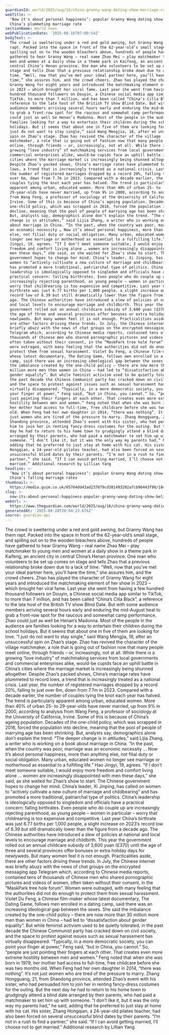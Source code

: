 ```yaml
---
guardianId: world/2025/aug/16/china-granny-wang-dating-show-marriage-rates
webTitle: >-
  ‘Now it's about personal happiness’: popular Granny Wang dating show belies
  China’s plummeting marriage rate
sectionName: World news
webPublicationDate: '2025-08-16T07:00:54Z'
bodyText: >-
  The crowd is sweltering under a red and gold awning, but Granny Wang has them
  rapt. Packed into the space in front of the 62-year-old’s small stage, and
  spilling out on to the wooden bleachers above, hundreds of people have
  gathered to hear Granny Wang – real name Zhao Mei – play matchmaker to young
  men and women at a daily show in a theme park in Kaifeng, an ancient city in
  central China’s Henan province. One man who volunteers to be set up comes on
  stage and tells Zhao that a previous relationship broke down due to a lack of
  time. “Well, now that you’ve met your ideal partner here, you’ll have the
  time,” she assures him, and the crowd cheers. Zhao has played the character of
  Granny Wang for eight years and introduced the matchmaking element of her show
  in 2023 – which brought her viral fame. Last year she went from having a few
  hundred thousand followers on Douyin, a Chinese social media app similar to
  TikTok, to more than 7 million, and has been called “China’s Cilla Black”, a
  reference to the late host of the British TV show Blind Date. But with some
  audience members arriving several hours early and enduring the mid-August heat
  to grab a front-row spot for the raucous and somewhat camp performance, Zhao
  could just as well be Henan’s Madonna. Most of the people in the audience are
  families looking for a way to entertain their children during the school
  holidays. But it seems that about one in five of them are looking for love. “I
  just do not want to stay single,” said Wang Mengjia, 18, after an unsuccessful
  spin on Zhao’s stage. Zhao has revived the character of the village
  matchmaker, a role that is going out of fashion now that many people meet
  online, through friends – or, increasingly, not at all. While there is a
  growing “love industry” of matchmaking services from local governments and
  commercial enterprises alike, would-be cupids face an uphill battle in China’s
  cities where the marriage market is increasingly being shunned altogether.
  Despite Zhao’s packed shows, China’s marriage rates have plummeted to record
  lows, a trend that is increasingly treated as a national crisis. Last year,
  the number of registered marriages dropped by a record 20%, falling to just
  over 6m, down from 7.7m in 2023. Compared with a decade earlier, the number of
  couples tying the knot each year has halved. The trend is particularly
  apparent among urban, educated women. More than 40% of urban 25- to
  29-year-olds have never married, up from 9% in 2000, according to analysis
  from Wang Feng, a professor of sociology at the University of California,
  Irvine. Some of this is because of China’s ageing population. Decades of the
  one-child policy, which was scrapped in 2016, forced the population into
  decline, meaning that the pool of people of marrying age has been shrinking.
  But, analysts say, demographics alone don’t explain the trend. “The deeper
  change is in attitudes,” said Lijia Zhang, a writer who is working on a book
  about marriage in China. “In the past, when the country was poor, marriage was
  an economic necessity … Now it’s about personal happiness, more than anything
  else, not filial duty or social obligation. Many urban, educated women no
  longer see marriage or motherhood as essential to a fulfilling life.” Hao
  Jingyi, 19, agrees. “If I don’t meet someone suitable, I would enjoy more
  freedom and comfort living alone … women are increasingly disappointed with
  men these days,” she said, as she waited for Zhao’s show to start. The Chinese
  government hopes to change her mind. China’s leader, Xi Jinping, has called on
  women to “actively cultivate a new culture of marriage and childbearing” and
  has promoted a more traditional, patriarchal type of politics. China’s
  leadership is ideologically opposed to singledom and officials have a
  practical concern: falling birthrates. Even people who do couple up are
  increasingly rejecting parenthood, as young people – women in particular –
  worry that childrearing is too expensive and competitive. Last year China’s
  birthrate was just 6.77 births per 1,000 people, a slight increase on 2023’s
  record low of 6.39 but still dramatically lower than the figure from a decade
  ago. The Chinese authorities have introduced a slew of policies at national
  and local levels to encourage marriage and childbirth. This year the
  government rolled out an annual childcare subsidy of 3,600 yuan (£370) until
  the age of three and several provinces offer bonuses or extra holiday days for
  newlyweds. But many women feel it is not enough. Practicalities aside, there
  are other factors driving these trends. In July, the Chinese internet was
  briefly abuzz with the news of chat groups on the encrypted messaging app
  Telegram which, according to Chinese media reports, contained tens of
  thousands of Chinese men who shared pornographic pictures and videos of women,
  often taken without their consent, in the “MaskPark tree hole forum”. Women
  were outraged, with many feeling that the authorities did not do enough to
  protect them from sexual harassment. Violet Du Feng, a Chinese film-maker
  whose latest documentary, The Dating Game, follows men enrolled in a dating
  camp, said there was an increasing ideological gap between the sexes. She said
  the imbalance created by the one-child policy – there are now more than 30
  million more men than women in China – had led to “dissatisfaction about
  gender equality”. But while feminist activism used to be quietly tolerated, in
  the past decade the Chinese Communist party has cracked down on civil society,
  and the space to protest against issues such as sexual harassment has
  virtually disappeared. “Typically, in a more democratic society, you can point
  your finger at power,” Feng said, “but in China, you cannot.” So, “people are
  just pointing their fingers at each other. That creates even more extreme
  hostility between men and women.” Feng noted that when she was born in 1979,
  her mother had access to full-time, free childcare before she was two months
  old. When Feng had her own daughter in 2014, “there was nothing”. It’s not
  just women who are tired of the pressure to marry. Zhang Hongguang, 21, from
  Shandong province, attended Zhao’s event with his sister, who had persuaded
  him to join her in renting fancy-dress costumes for the outing. But the next
  day he had to return to his home town to grudgingly attend a blind date
  arranged by their parents, who had paid a matchmaker to set him up with
  someone. “I don’t like it, but it was the only way my parents had,” he said,
  adding that he preferred to just stay at home with his cat. His sister, Zhang
  Hongqian, a 24-year-old pilates teacher, had also been forced on several
  unsuccessful blind dates by their parents. “I’m not in a rush to find a
  partner,” she said. “If I can avoid getting married, I’ll choose not to get
  married.” Additional research by Lillian Yang
headline: >-
  ‘Now it’s about personal happiness’: popular Granny Wang dating show belies
  China’s falling marriage rates
thumbnail: >-
  https://media.guim.co.uk/65764dd43ad237079cd381493202a7cb90443f98/1842_216_4154_3324/500.jpg
slug: >-
  now-its-about-personal-happiness-popular-granny-wang-dating-show-belies-chinas-plummeting-marriage-rate
webUrl: >-
  https://www.theguardian.com/world/2025/aug/16/china-granny-wang-dating-show-marriage-rates
generatedAt: '2025-08-28T20:04:23.676Z'
source: guardian-api
---
```

The crowd is sweltering under a red and gold awning, but Granny Wang has them rapt. Packed into the space in front of the 62-year-old’s small stage, and spilling out on to the wooden bleachers above, hundreds of people have gathered to hear Granny Wang – real name Zhao Mei – play matchmaker to young men and women at a daily show in a theme park in Kaifeng, an ancient city in central China’s Henan province. One man who volunteers to be set up comes on stage and tells Zhao that a previous relationship broke down due to a lack of time. “Well, now that you’ve met your ideal partner here, you’ll have the time,” she assures him, and the crowd cheers. Zhao has played the character of Granny Wang for eight years and introduced the matchmaking element of her show in 2023 – which brought her viral fame. Last year she went from having a few hundred thousand followers on Douyin, a Chinese social media app similar to TikTok, to more than 7 million, and has been called “China’s Cilla Black”, a reference to the late host of the British TV show Blind Date. But with some audience members arriving several hours early and enduring the mid-August heat to grab a front-row spot for the raucous and somewhat camp performance, Zhao could just as well be Henan’s Madonna. Most of the people in the audience are families looking for a way to entertain their children during the school holidays. But it seems that about one in five of them are looking for love. “I just do not want to stay single,” said Wang Mengjia, 18, after an unsuccessful spin on Zhao’s stage. Zhao has revived the character of the village matchmaker, a role that is going out of fashion now that many people meet online, through friends – or, increasingly, not at all. While there is a growing “love industry” of matchmaking services from local governments and commercial enterprises alike, would-be cupids face an uphill battle in China’s cities where the marriage market is increasingly being shunned altogether. Despite Zhao’s packed shows, China’s marriage rates have plummeted to record lows, a trend that is increasingly treated as a national crisis. Last year, the number of registered marriages dropped by a record 20%, falling to just over 6m, down from 7.7m in 2023. Compared with a decade earlier, the number of couples tying the knot each year has halved. The trend is particularly apparent among urban, educated women. More than 40% of urban 25- to 29-year-olds have never married, up from 9% in 2000, according to analysis from Wang Feng, a professor of sociology at the University of California, Irvine. Some of this is because of China’s ageing population. Decades of the one-child policy, which was scrapped in 2016, forced the population into decline, meaning that the pool of people of marrying age has been shrinking. But, analysts say, demographics alone don’t explain the trend. “The deeper change is in attitudes,” said Lijia Zhang, a writer who is working on a book about marriage in China. “In the past, when the country was poor, marriage was an economic necessity … Now it’s about personal happiness, more than anything else, not filial duty or social obligation. Many urban, educated women no longer see marriage or motherhood as essential to a fulfilling life.” Hao Jingyi, 19, agrees. “If I don’t meet someone suitable, I would enjoy more freedom and comfort living alone … women are increasingly disappointed with men these days,” she said, as she waited for Zhao’s show to start. The Chinese government hopes to change her mind. China’s leader, Xi Jinping, has called on women to “actively cultivate a new culture of marriage and childbearing” and has promoted a more traditional, patriarchal type of politics. China’s leadership is ideologically opposed to singledom and officials have a practical concern: falling birthrates. Even people who do couple up are increasingly rejecting parenthood, as young people – women in particular – worry that childrearing is too expensive and competitive. Last year China’s birthrate was just 6.77 births per 1,000 people, a slight increase on 2023’s record low of 6.39 but still dramatically lower than the figure from a decade ago. The Chinese authorities have introduced a slew of policies at national and local levels to encourage marriage and childbirth. This year the government rolled out an annual childcare subsidy of 3,600 yuan (£370) until the age of three and several provinces offer bonuses or extra holiday days for newlyweds. But many women feel it is not enough. Practicalities aside, there are other factors driving these trends. In July, the Chinese internet was briefly abuzz with the news of chat groups on the encrypted messaging app Telegram which, according to Chinese media reports, contained tens of thousands of Chinese men who shared pornographic pictures and videos of women, often taken without their consent, in the “MaskPark tree hole forum”. Women were outraged, with many feeling that the authorities did not do enough to protect them from sexual harassment. Violet Du Feng, a Chinese film-maker whose latest documentary, The Dating Game, follows men enrolled in a dating camp, said there was an increasing ideological gap between the sexes. She said the imbalance created by the one-child policy – there are now more than 30 million more men than women in China – had led to “dissatisfaction about gender equality”. But while feminist activism used to be quietly tolerated, in the past decade the Chinese Communist party has cracked down on civil society, and the space to protest against issues such as sexual harassment has virtually disappeared. “Typically, in a more democratic society, you can point your finger at power,” Feng said, “but in China, you cannot.” So, “people are just pointing their fingers at each other. That creates even more extreme hostility between men and women.” Feng noted that when she was born in 1979, her mother had access to full-time, free childcare before she was two months old. When Feng had her own daughter in 2014, “there was nothing”. It’s not just women who are tired of the pressure to marry. Zhang Hongguang, 21, from Shandong province, attended Zhao’s event with his sister, who had persuaded him to join her in renting fancy-dress costumes for the outing. But the next day he had to return to his home town to grudgingly attend a blind date arranged by their parents, who had paid a matchmaker to set him up with someone. “I don’t like it, but it was the only way my parents had,” he said, adding that he preferred to just stay at home with his cat. His sister, Zhang Hongqian, a 24-year-old pilates teacher, had also been forced on several unsuccessful blind dates by their parents. “I’m not in a rush to find a partner,” she said. “If I can avoid getting married, I’ll choose not to get married.” Additional research by Lillian Yang
